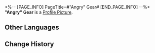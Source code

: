 <%-- [PAGE_INFO]
PageTitle=#"Angry" Gear#
[END_PAGE_INFO] --%>
{{Item Infobox
|id          = 140409
|image       = Item Angry Gear.png
|type        = Mission Item
|invCategory = Missions
|rarity      = 3
|effect      = 
|description = A manifestation of the emotion "Angry" in the Dreamscape. It can be used to repair people's Emo Dial and recover their lost emotions or memories.
}}
'''"Angry" Gear''' is a [[Profile Picture]].

==Other Languages==
{{Other Languages
|en   = "Angry" Gear
|zhs  = 「愤懑」齿轮
|zht  = 「憤懣」齒輪
|ja   = 「怒り」の歯車
|ko   = 「분노」 톱니바퀴
|es   = Engranaje de la ira
|fr   = Engrenage de « Colère »
|ru   = Шестерня «Гнев»
|th   = ฟันเฟือง "โกรธเกรี้ยว"
|vi   = Bánh Răng Phẫn Nộ
|de   = Groll-Zahnrad
|id   = Gir "Kemarahan"
|pt   = Engrenagem "Irritada"
}}

==Change History==
{{Change History|2.0}}